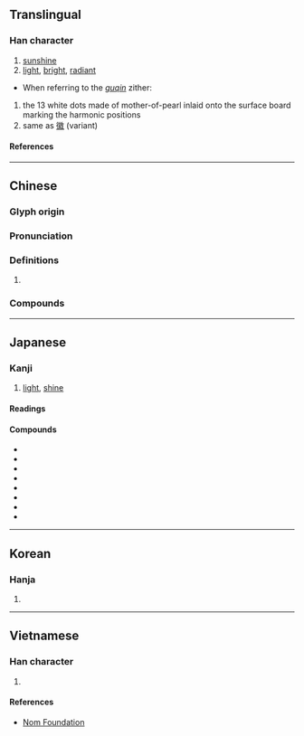 {{also|晖|日軍}}
{{character info}}

==Translingual==

===Han character===
{{Han char|rn=72|rad=日|as=09|sn=13|four=67056|canj=ABJJ|ids=⿰日軍}}

# [[sunshine]]
# [[light]], [[bright]], [[radiant]]
* When referring to the ''[[guqin]]'' zither:
# the 13 white dots made of mother-of-pearl inlaid onto the surface board marking the harmonic positions
# same as [[徽]] (variant)

====References====
{{Han ref|kx=0497.380|dkj=14038|dj=0865.290|hdz=21526.100|uh=6689}}

----

==Chinese==
{{zh-forms|s=晖}}

===Glyph origin===
{{Han etym}}
{{Han compound|日|軍|t1=sun|ls=psc|c1=s|c2=p}}

===Pronunciation===
{{zh-pron
|m=huī
|c=fai1
|mc=y
|oc=y
|cat=
}}

===Definitions===
{{zh-hanzi}}

# {{rfdef|zh}}

===Compounds===
{{zh-der|三春暉|吳稚暉|夕暉|夕陽餘暉|寸草春暉|慈暉|斜暉|春暉|暉映:huīyìng|暉暉|朝暉|落暉|餘暉|馳暉|鮑令暉}}

----

==Japanese==

===Kanji===
{{ja-kanji|grade=|rs=日09}}

# [[light]], [[shine]]

====Readings====
{{ja-readings
|goon=き<き<くゐ
|kanon=き<き<くゐ
|kun=かがや-く
}}

====Compounds====
{{der-top|Compounds}}
* {{ja-r|暉暉|きき}}
* {{ja-r|旭暉|きょっき}}
* {{ja-r|國暉|^こっき}}
* {{ja-r|斜暉|しゃき}}
* {{ja-r|清%暉|せい%き}}
* {{ja-r|夕暉|せっき}}
* {{ja-r|朝暉|ちょうき}}
* {{ja-r|落暉|らっき}}
{{der-bottom}}

----

==Korean==

===Hanja===
{{ko-hanja|휘}}

# {{rfdef|ko|sort=日09}}

----

==Vietnamese==

===Han character===
{{vi-readings|rs=日09|reading=[[hoe]], [[huy]]}}

# {{rfdef|vi|sort=日09}}

====References====
* [http://nomfoundation.org/common/nom_details.php?codepoint=6689 Nom Foundation]
